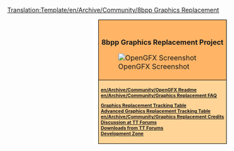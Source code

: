 <noinclude>[[Translation:Template/en/Archive/Community/8bpp Graphics Replacement]]</noinclude><div style="float:right; padding-left:12px; background:#ffffff;">
<div style="border:1px solid #000000; background:#ffb466; padding:5px; -moz-border-radius-topleft:5px; -moz-border-radius-topright:5px; font-size: 12pt;">
<div style="text-align:center; margin-bottom:1em"><strong style="font-size:1em">{{PAGENAME}}<br />8bpp Graphics Replacement Project</strong></div>
[[File:en/Archive/Community/OpenGFX Screenshot.png|center|OpenGFX Screenshot]]
</div>
<div style="border:1px solid black; border-top-width: 0px; background:#ffd496; padding:5px; -moz-border-radius-bottomleft:5px; -moz-border-radius-bottomright:8px; font-size: 8pt; font-weight:bold">
[[en/Archive/Community/OpenGFX Readme]]<br />
[[en/Archive/Community/Graphics Replacement FAQ]]

[[en/Archive/Community/Graphics Replacement|Graphics Replacement Tracking Table]]<br/>
[[en/Archive/Community/Advanced Graphics Replacement Features|Advanced Graphics Replacement Tracking Table]]<br/>
[[en/Archive/Community/Graphics Replacement Credits]]<br/>

[http://www.tt-forums.net/viewtopic.php?t=38122 Discussion at TT Forums]<br/>
[http://www.tt-forums.net/viewtopic.php?t=40162 Downloads from TT Forums]<br/>
[http://dev.openttdcoop.org/projects/OpenGFX/ Development Zone]<br/>
</div>
</div>
<includeonly>[[Category:en/Archive/Community/8bpp Graphics Replacement|{{PAGENAME}}]]</includeonly>